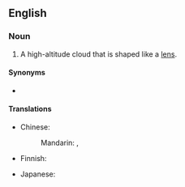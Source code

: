 ==English==

===Noun===
{{wikipedia}}
{{en-noun}}

# {{lb|en|meteorology}} A high-altitude cloud that is shaped like a [[lens]].

====Synonyms====
* {{l|en|lenticularis}}

====Translations====
{{trans-top|type of cloud}}
* Chinese:
*: Mandarin: {{t+|cmn|莢狀雲}}, {{t+|cmn|荚状云|tr=jiázhuàngyún}}
* Finnish: {{t|fi|mantelipilvi}}
{{trans-mid}}
* Japanese: {{t|ja|レンズ雲|tr=レンズくも, renzukumo}}
{{trans-bottom}}